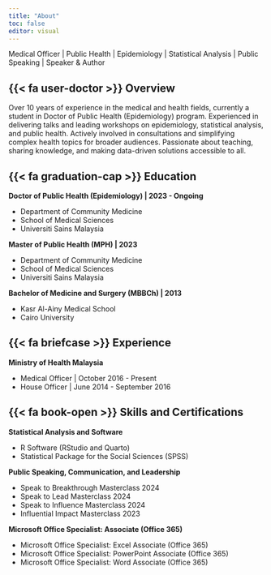 ```yaml
---
title: "About"
toc: false
editor: visual
---
```


Medical Officer | Public Health | Epidemiology | Statistical Analysis | Public Speaking | Speaker & Author

## {{< fa user-doctor >}} Overview

Over 10 years of experience in the medical and health fields, currently a student in Doctor of Public Health (Epidemiology) program. Experienced in delivering talks and leading workshops on epidemiology, statistical analysis, and public health. Actively involved in consultations and simplifying complex health topics for broader audiences. Passionate about teaching, sharing knowledge, and making data-driven solutions accessible to all.

## {{< fa graduation-cap >}} Education

**Doctor of Public Health (Epidemiology) | 2023 - Ongoing**

- Department of Community Medicine
- School of Medical Sciences
- Universiti Sains Malaysia

**Master of Public Health (MPH) | 2023**

- Department of Community Medicine
- School of Medical Sciences
- Universiti Sains Malaysia

**Bachelor of Medicine and Surgery (MBBCh) | 2013**

- Kasr Al-Ainy Medical School
- Cairo University

## {{< fa briefcase >}} Experience

**Ministry of Health Malaysia**

- Medical Officer | October 2016 - Present
- House Officer | June 2014 - September 2016

## {{< fa book-open >}} Skills and Certifications

**Statistical Analysis and Software**

- R Software (RStudio and Quarto)
- Statistical Package for the Social Sciences (SPSS)

**Public Speaking, Communication, and Leadership**

- Speak to Breakthrough Masterclass 2024
- Speak to Lead Masterclass 2024
- Speak to Influence Masterclass 2024
- Influential Impact Masterclass 2023

**Microsoft Office Specialist: Associate (Office 365)**

- Microsoft Office Specialist: Excel Associate (Office 365)
- Microsoft Office Specialist: PowerPoint Associate (Office 365)
- Microsoft Office Specialist: Word Associate (Office 365)

